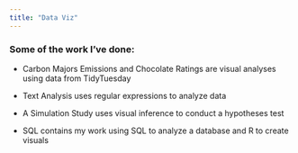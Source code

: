 ```yaml
---
title: "Data Viz"
---
```


### Some of the work I've done: 

-   Carbon Majors Emissions and Chocolate Ratings are visual analyses using data from TidyTuesday

-   Text Analysis uses regular expressions to analyze data

-   A Simulation Study uses visual inference to conduct a hypotheses test

-   SQL contains my work using SQL to analyze a database and R to create visuals
